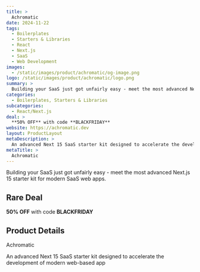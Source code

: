 ```yaml
---
title: >
  Achromatic
date: 2024-11-22
tags:
  - Boilerplates
  - Starters & Libraries
  - React
  - Next.js
  - SaaS
  - Web Development
images:
  - /static/images/product/achromatic/og-image.png
logo: /static/images/product/achromatic/logo.png
summary: >
  Building your SaaS just got unfairly easy - meet the most advanced Next.js 15 starter kit for modern SaaS web apps.
categories:
  - Boilerplates, Starters & Libraries
subcategories:
  - React/Next.js
deal: >
  **50% OFF** with code **BLACKFRIDAY**
website: https://achromatic.dev
layout: ProductLayout
metaDescription: >
  An advanced Next 15 SaaS starter kit designed to accelerate the development of modern web-based app
metaTitle: >
  Achromatic
---
```

Building your SaaS just got unfairly easy - meet the most advanced Next.js 15 starter kit for modern SaaS web apps.

## Rare Deal

**50% OFF** with code **BLACKFRIDAY**

## Product Details
Achromatic

An advanced Next 15 SaaS starter kit designed to accelerate the development of modern web-based app
